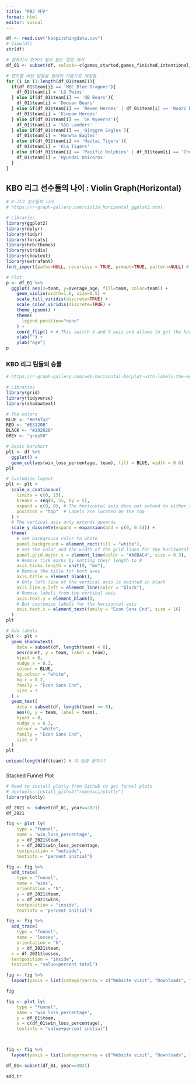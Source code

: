 ```yaml
---
title: "PBJ 야구"
format: html
editor: visual
---
```


```r
df <- read.csv("kbopitchingdata.csv")
# View(df)
str(df)

# 결측치가 있어서 필요 없는 컬럼 제거
df_01 <- subset(df, select=-c(games_started,games_finished,intentional_walks, balks, wild_pitches))

# 연도별 바뀐 팀들을 현대의 이름으로 재정렬
for (i in (1:length(df_01$team))){
  if(df_01$team[i] == 'MBC Blue Dragons'){
    df_01$team[i] = 'LG Twins'
  } else if(df_01$team[i] == 'OB Bears'){
    df_01$team[i] = 'Doosan Bears'
  } else if(df_01$team[i] == 'Nexen Heroes' | df_01$team[i] == 'Woori Heroes'){
    df_01$team[i] = 'Kiwoom Heroes'
  } else if(df_01$team[i] == 'SK Wyverns'){
    df_01$team[i] = 'SSG Landers'
  } else if(df_01$team[i] == 'Binggre Eagles'){
    df_01$team[i] = 'Hanwha Eagles'
  } else if(df_01$team[i] == 'Haitai Tigers'){
    df_01$team[i] = 'Kia Tigers'
  } else if(df_01$team[i] == 'Pacific Dolphins' | df_01$team[i] == 'Chungbo Pintos' | df_01$team[i] == 'Sammi Superstars'){
    df_01$team[i] = 'Hyundai Unicorns'
  }
}
```

## KBO 리그 선수들의 나이 : Violin Graph(Horizontal)

```r
# K-리그 선수들의 나이
# https://r-graph-gallery.com/violin_horizontal_ggplot2.html

# Libraries
library(ggplot2)
library(dplyr)
library(tidyr)
library(forcats)
library(hrbrthemes)
library(viridis)
library(showtext)
library(extrafont)
font_import(paths=NULL, recursive = TRUE, prompt=TRUE, pattern=NULL) # 윈도우즈 폰트데이터베이스에서 찾을 수 없는 폰트페밀리입니다 오류

# Plot
p <- df_01 %>%
  ggplot( aes(x=team, y=average_age, fill=team, color=team)) +
    geom_violin(width=1.6, size=0.5) +
    scale_fill_viridis(discrete=TRUE) +
    scale_color_viridis(discrete=TRUE) +
    theme_ipsum() +
    theme(
      legend.position="none"
    ) +
    coord_flip() + # This switch X and Y axis and allows to get the horizontal version
    xlab("") +
    ylab("age")
p
```

### KBO 리그 팀들의 승률

```r
# https://r-graph-gallery.com/web-horizontal-barplot-with-labels-the-economist.html

# Libraries
library(grid)
library(tidyverse)
library(shadowtext)

# The colors
BLUE <- "#076fa2"
RED <- "#E3120B"
BLACK <- "#202020"
GREY <- "grey50"

# Basic barchart
plt <- df %>%
  ggplot() +
  geom_col(aes(win_loss_percentage, team), fill = BLUE, width = 0.6)
plt

# Customize layout
plt <- plt + 
  scale_x_continuous(
    limits = c(0, 25),
    breaks = seq(0, 55, by = 5), 
    expand = c(0, 0), # The horizontal axis does not extend to either side
    position = "top"  # Labels are located on the top
  ) +
  # The vertical axis only extends upwards 
  scale_y_discrete(expand = expansion(add = c(0, 0.5))) +
  theme(
    # Set background color to white
    panel.background = element_rect(fill = "white"),
    # Set the color and the width of the grid lines for the horizontal axis
    panel.grid.major.x = element_line(color = "#A8BAC4", size = 0.3),
    # Remove tick marks by setting their length to 0
    axis.ticks.length = unit(0, "mm"),
    # Remove the title for both axes
    axis.title = element_blank(),
    # Only left line of the vertical axis is painted in black
    axis.line.y.left = element_line(color = "black"),
    # Remove labels from the vertical axis
    axis.text.y = element_blank(),
    # But customize labels for the horizontal axis
    axis.text.x = element_text(family = "Econ Sans Cnd", size = 16)
  )
plt

# Add labels
plt <- plt + 
  geom_shadowtext(
    data = subset(df, length(team) < 8),
    aes(count, y = team, label = team),
    hjust = 0,
    nudge_x = 0.3,
    colour = BLUE,
    bg.colour = "white",
    bg.r = 0.2,
    family = "Econ Sans Cnd",
    size = 7
  ) + 
  geom_text(
    data = subset(df, length(team) >= 8),
    aes(0, y = team, label = team),
    hjust = 0,
    nudge_x = 0.3,
    colour = "white",
    family = "Econ Sans Cnd",
    size = 7
  )
plt

unique(length(df$team)) # 각 팀별 글자수?
```

### 

Stacked Funnel Plot

```r
# Need to install plotly from Github to get funnel plots
# devtools::install_github("ropensci/plotly")
library(plotly)

df_2021 <- subset(df_01, year==2021)
df_2021

fig <- plot_ly(
    type = "funnel",
    name = 'win_loss_percentage',
    y = df_2021$team,
    x = df_2021$win_loss_percentage,
    textposition = "outside",
    textinfo = "percent initial")

fig <- fig %>%
  add_trace(
    type = "funnel",
    name = 'wins',
    orientation = "h",
    y = df_2021$team,
    x = df_2021$wins,
    textposition = "inside",
    textinfo = "percent initial")

fig <- fig %>%
  add_trace(
    type = "funnel",
    name = 'losses',
    orientation = "h",
    y = df_2021$team,
  x = df_2021$losses,
  textposition = "inside",
  textinfo = "value+percent total")

fig <- fig %>%
  layout(yaxis = list(categoryarray = c("Website visit", "Downloads", "Potential customers", "Requested price", "invoice sent", "Finalized")))

fig
```

```r

fig <- plot_ly(
    type = "funnel",
    name = 'win_loss_percentage',
    y = df_01$team,
    x = c(df_01$win_loss_percentage),
    textinfo = "value+percent initial")



fig <- fig %>%
  layout(yaxis = list(categoryarray = c("Website visit", "Downloads", "Potential customers", "Requested price", "invoice sent", "Finalized")))
```

```r
df_01<-subset(df_01, year==2021)

add_tr
```

